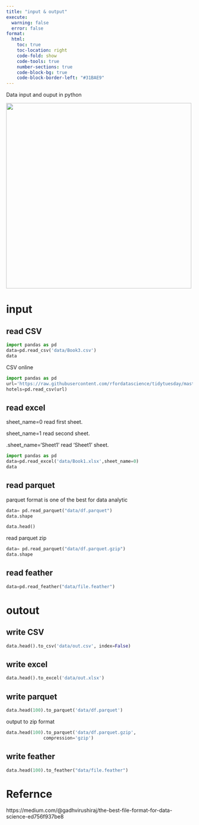 ```yaml
---
title: "input & output"
execute:
  warning: false
  error: false
format:
  html:
    toc: true
    toc-location: right
    code-fold: show
    code-tools: true
    number-sections: true
    code-block-bg: true
    code-block-border-left: "#31BAE9"
---
```


Data input and ouput in python

![](images/1_-OQi5hp-uoL_KdIydr4hew.gif){width="500"}

# input



## read CSV

```python
import pandas as pd
data=pd.read_csv('data/Book3.csv')
data
```

CSV online

```python
import pandas as pd
url='https://raw.githubusercontent.com/rfordatascience/tidytuesday/master/data/2020/2020-02-11/hotels.csv'
hotels=pd.read_csv(url)
```

## read excel

sheet_name=0 read first sheet.

sheet_name=1 read second sheet.

.sheet_name='Sheet1' read 'Sheet1' sheet.

```python
import pandas as pd
data=pd.read_excel('data/Book1.xlsx',sheet_name=0)
data
```

## read parquet

parquet format is one of the best for data analytic

```python
data= pd.read_parquet("data/df.parquet")
data.shape
```

```python
data.head()
```

read parquet zip

```python
data= pd.read_parquet("data/df.parquet.gzip")
data.shape
```

## read feather

```python
data=pd.read_feather("data/file.feather")
```

# outout

## write CSV

```python
data.head().to_csv('data/out.csv', index=False)  
```

## write excel

```python
data.head().to_excel('data/out.xlsx')
```

## write parquet

```python
data.head(100).to_parquet('data/df.parquet') 
```

output to zip format

```python
data.head(100).to_parquet('data/df.parquet.gzip',
              compression='gzip')  
```

## write feather

```python
data.head(100).to_feather("data/file.feather")
```

# Refernce

https://medium.com/@gadhvirushiraj/the-best-file-format-for-data-science-ed756f937be8
